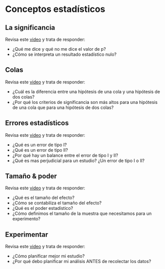 # Conceptos estadísticos

## La significancia
Revisa este <a href="https://www.youtube.com/watch?v=cOtuIWu9NQ0" target="_blank">video</a> y trata de responder:

- ¿Qué me dice y qué no me dice el valor de p?
- ¿Cómo se interpreta un resultado estadístico nulo?

## Colas
Revisa este <a href="https://www.youtube.com/watch?v=dQ0LnqUAVnA" target="_blank">video</a> y trata de responder:

- ¿Cuál es la diferencia entre una hipótesis de una cola y una hipótesis de dos colas?
- ¿Por qué los criterios de significancia son más altos para una hipótesis de una cola que para una hipótesis de dos colas?

## Errores estadísticos
Revisa este <a href="https://www.youtube.com/watch?v=AbsXEad0gMQ" target="_blank">video</a> y trata de responder:

- ¿Qué es un error de tipo I?
- ¿Qué es un error de tipo II?
- ¿Por qué hay un balance entre el error de tipo I y II?
- ¿Qué es mas perjudicial para un estudio? ¿Un error de tipo I o II?

## Tamaño & poder
Revisa este <a href="https://www.youtube.com/watch?v=Xh9-Mt2_WTE" target="_blank">video</a> y trata de responder:

- ¿Qué es el tamaño del efecto?
- ¿Cómo se contabiliza el tamaño del efecto?
- ¿Qué es el poder estadístico?
- ¿Cómo definimos el tamaño de la muestra que necesitamos para un experimento?

## Experimentar
Revisa este <a href="https://www.youtube.com/watch?v=bumW9zlQJdo" target="_blank">video</a> y trata de responder:

- ¿Cómo planificar mejor mi estudio?
- ¿Por qué debo planificar mi análisis ANTES de recolectar los datos?
